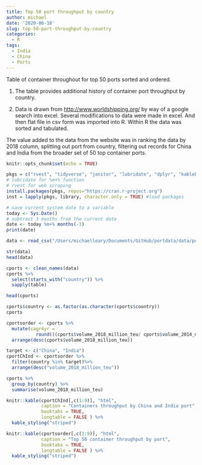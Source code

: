 ```yaml
---
title: Top 50 port throughput by country
author: michael
date: '2020-06-18'
slug: top-50-port-throughput-by-country
categories:
  - R
tags:
  - India
  - China
  - Ports
---
```


Table of container throughout for top 50 ports sorted and ordered. 

1. The table provides additional history of container port throughput by country.  

1. Data is drawn from  [http://www.worldshipping.org/](http://www.worldshipping.org/about-the-industry/global-trade/top-50-world-container-ports) by way of a google search into excel. Several modifications to data were made in excel. And then flat file in csv form was imported into R. Within R the data was sorted and tabulated. 

The value added to the data from the website was in ranking the data by 2018 column, splitting out port from country, filtering out records for China and India from the broader set of 50 top container ports. 

```r
knitr::opts_chunk$set(echo = TRUE)
```

```r
pkgs = c("rvest", "tidyverse", "janitor", "lubridate", "dplyr", "kableExtra", "data.table", "forcats") 
# lubridate for %m+% function
# rvest for web scraping
install.packages(pkgs, repos="https://cran.r-project.org")
inst = lapply(pkgs, library, character.only = TRUE) #load packages
```

```r
# save current system date to a variable
today <- Sys.Date()
# subtract 3 months from the current date
date <- today %m+% months(-3)
print(date)
```

```r
data <- read_csv("/Users/michaelleary/Documents/GitHub/portdata/data/ports50.csv") # in tibble form
```

```r
str(data)
head(data)
```

```r
cports <- clean_names(data) 
cports %>%
  select(starts_with("country")) %>%
  sapply(table) 

head(cports)

```

```r
cports$country <- as.factor(as.character(cports$country))
cports
```

```r
cportsorder <- cports %>%
  mutate(cagr4yr = 
           round(((cports$volume_2018_million_teu/ cports$volume_2014_million_teu)^((1/4))-1)*100,1)) %>%
  arrange(desc(cports$volume_2018_million_teu))

```

```r
target <- c("China", "India")
cportChInd <- cportsorder %>%
  filter(country %in% target)%>%
  arrange(desc("volume_2018_million_teu"))

```

```r
cports %>%
  group_by(country) %>%
  summarise(volume_2018_million_teu)
```

\newpage

```r
knitr::kable(cportChInd[,c(1:9)], "html",
             caption = "Containers throughput by China and India port",
             booktabs = TRUE,
             longtable = FALSE ) %>%
  kable_styling("striped") 

```

\newpage

```r
knitr::kable(cportsorder[,c(1:9)], "html",
             caption = "Top 50 container throughput by port",
             booktabs = TRUE,
             longtable = FALSE ) %>%
  kable_styling("striped") 

```


